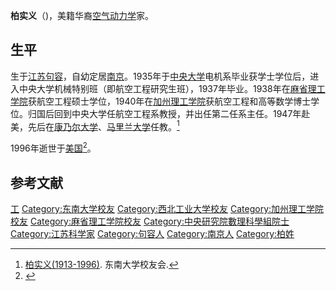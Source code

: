 '''柏实义'''（{{bd|1913年|9月30日|1996年|5月23日}})，美籍华裔[[空气动力学|空气动力学]]家。

== 生平 ==
生于[[江苏|江苏]][[句容|句容]]，自幼定居[[南京|南京]]。1935年于[[國立中央大學_(南京)|中央大学]]电机系毕业获学士学位后，进入中央大学机械特别班（即航空工程研究生班），1937年毕业。1938年在[[麻省理工学院|麻省理工学院]]获航空工程硕士学位，1940年在[[加州理工学院|加州理工学院]]获航空工程和高等数学博士学位。归国后回到中央大学任航空工程系教授，并出任第二任系主任。1947年赴美，先后在[[康乃尔大学|康乃尔大学]]、[[马里兰大学|马里兰大学]]任教。<ref>[http://seuaa.seu.edu.cn/s/14/t/1002/09/74/info2420.htm 柏实义(1913-1996)]. 东南大学校友会.</ref>

1996年逝世于[[美国|美国]]<ref>{{Cite web|url=https://academicians.sinica.edu.tw/index.php?func=1-D|title=逝世院士一览表|accessdate=2018年1月|author=中央研究院|date=|publisher=|archive-date=2016-11-02|archive-url=https://web.archive.org/web/20161102125806/https://academicians.sinica.edu.tw/index.php?func=1-D|dead-url=no}}</ref>。

==参考文献==
{{reflist}}

{{中央研究院第四届院士}}
{{DEFAULTSORT:B}}
[[Category:國立中央大學大陸時期校友|工]]
[[Category:东南大学校友|Category:东南大学校友]]
[[Category:西北工业大学校友|Category:西北工业大学校友]]
[[Category:加州理工学院校友|Category:加州理工学院校友]]
[[Category:麻省理工学院校友|Category:麻省理工学院校友]]
[[Category:中央研究院數理科學組院士|Category:中央研究院數理科學組院士]]
[[Category:江苏科学家|Category:江苏科学家]]
[[Category:句容人|Category:句容人]]
[[Category:南京人|Category:南京人]]
[[Category:柏姓|Category:柏姓]]